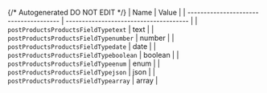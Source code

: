 {/* Autogenerated DO NOT EDIT  */}
| Name                                   | Value                                  |
| -------------------------------------- | -------------------------------------- |
| `postProductsProductsFieldTypetext`    | text                                   |
| `postProductsProductsFieldTypenumber`  | number                                 |
| `postProductsProductsFieldTypedate`    | date                                   |
| `postProductsProductsFieldTypeboolean` | boolean                                |
| `postProductsProductsFieldTypeenum`    | enum                                   |
| `postProductsProductsFieldTypejson`    | json                                   |
| `postProductsProductsFieldTypearray`   | array                                  |